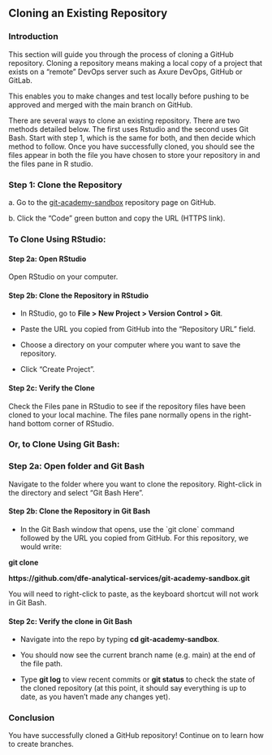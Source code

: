 ## Cloning an Existing Repository

### Introduction

This section will guide you through the process of cloning a GitHub repository. Cloning a repository means making a local copy of a project that exists on a "remote" DevOps server such as Axure DevOps, GitHub or GitLab.

This enables you to make changes and test locally before pushing to be approved and merged with the main branch on GitHub.

There are several ways to clone an existing repository. There are two methods detailed below. The first uses Rstudio and the second uses Git Bash. Start with step 1, which is the same for both, and then decide which method to follow. Once you have successfully cloned, you should see the files appear in both the file you have chosen to store your repository in and the files pane in R studio.

### Step 1: Clone the Repository

a\. Go to the [git-academy-sandbox](https://github.com/dfe-analytical-services/git-academy-sandbox) repository page on GitHub.

b\. Click the "Code" green button and copy the URL (HTTPS link).

### To Clone Using RStudio:

#### Step 2a: Open RStudio

Open RStudio on your computer.

#### Step 2b: Clone the Repository in RStudio

-   In RStudio, go to **File \> New Project \> Version Control \> Git**.

-   Paste the URL you copied from GitHub into the "Repository URL" field.

-   Choose a directory on your computer where you want to save the repository.

-   Click "Create Project".

#### Step 2c: Verify the Clone

Check the Files pane in RStudio to see if the repository files have been cloned to your local machine. The files pane normally opens in the right-hand bottom corner of RStudio.

### Or, to Clone Using Git Bash:

### Step 2a: Open folder and Git Bash

Navigate to the folder where you want to clone the repository. Right-click in the directory and select "Git Bash Here".

#### Step 2b: Clone the Repository in Git Bash

-   In the Git Bash window that opens, use the \`git clone\` command followed by the URL you copied from GitHub. For this repository, we would write:

**git clone**

**https://github.com/dfe-analytical-services/git-academy-sandbox.git**

You will need to right-click to paste, as the keyboard shortcut will not work in Git Bash.

#### Step 2c: Verify the clone in Git Bash 

-   Navigate into the repo by typing **cd git-academy-sandbox**.

-   You should now see the current branch name (e.g. main) at the end of the file path.

-   Type **git log** to view recent commits or **git status** to check the state of the cloned repository (at this point, it should say everything is up to date, as you haven't made any changes yet).

### Conclusion

You have successfully cloned a GitHub repository! Continue on to learn how to create branches.
